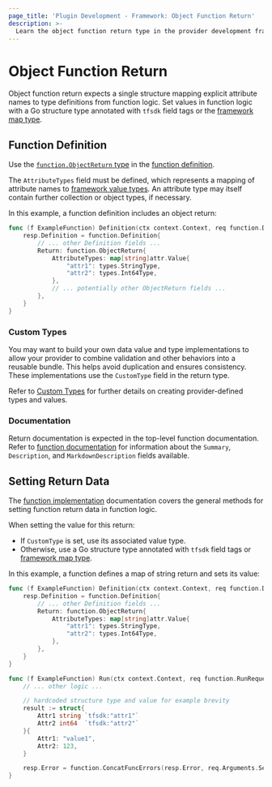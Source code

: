 ```yaml
---
page_title: 'Plugin Development - Framework: Object Function Return'
description: >-
  Learn the object function return type in the provider development framework.
---
```


# Object Function Return

Object function return expects a single structure mapping explicit attribute names to type definitions from function logic. Set values in function logic with a Go structure type annotated with `tfsdk` field tags or the [framework map type](/terraform/plugin/framework/handling-data/types/map).

## Function Definition

Use the [`function.ObjectReturn` type](https://pkg.go.dev/github.com/hashicorp/terraform-plugin-framework/function#ObjectReturn) in the [function definition](/terraform/plugin/framework/functions/implementation#definition-method).

The `AttributeTypes` field must be defined, which represents a mapping of attribute names to [framework value types](/terraform/plugin/framework/handling-data/types). An attribute type may itself contain further collection or object types, if necessary.

In this example, a function definition includes an object return:

```go
func (f ExampleFunction) Definition(ctx context.Context, req function.DefinitionRequest, resp *function.DefinitionResponse) {
    resp.Definition = function.Definition{
        // ... other Definition fields ...
        Return: function.ObjectReturn{
            AttributeTypes: map[string]attr.Value{
                "attr1": types.StringType,
                "attr2": types.Int64Type,
            },
            // ... potentially other ObjectReturn fields ...
        },
    }
}
```

### Custom Types

You may want to build your own data value and type implementations to allow your provider to combine validation and other behaviors into a reusable bundle. This helps avoid duplication and ensures consistency. These implementations use the `CustomType` field in the return type.

Refer to [Custom Types](/terraform/plugin/framework/handling-data/types/custom) for further details on creating provider-defined types and values.

### Documentation

Return documentation is expected in the top-level function documentation. Refer to [function documentation](/terraform/plugin/framework/functions/documentation) for information about the `Summary`, `Description`, and `MarkdownDescription` fields available.

## Setting Return Data

The [function implementation](/terraform/plugin/framework/functions/implementation) documentation covers the general methods for setting function return data in function logic.

When setting the value for this return:

* If `CustomType` is set, use its associated value type.
* Otherwise, use a Go structure type annotated with `tfsdk` field tags or [framework map type](/terraform/plugin/framework/handling-data/types/map).

In this example, a function defines a map of string return and sets its value:

```go
func (f ExampleFunction) Definition(ctx context.Context, req function.DefinitionRequest, resp *function.DefinitionResponse) {
    resp.Definition = function.Definition{
        // ... other Definition fields ...
        Return: function.ObjectReturn{
            AttributeTypes: map[string]attr.Value{
                "attr1": types.StringType,
                "attr2": types.Int64Type,
            },
        },
    }
}

func (f ExampleFunction) Run(ctx context.Context, req function.RunRequest, resp *function.RunResponse) {
    // ... other logic ...

    // hardcoded structure type and value for example brevity
    result := struct{
        Attr1 string `tfsdk:"attr1"`
        Attr2 int64  `tfsdk:"attr2"`
    }{
        Attr1: "value1",
        Attr2: 123,
    }

	resp.Error = function.ConcatFuncErrors(resp.Error, req.Arguments.Set(ctx, &result))
}
```

